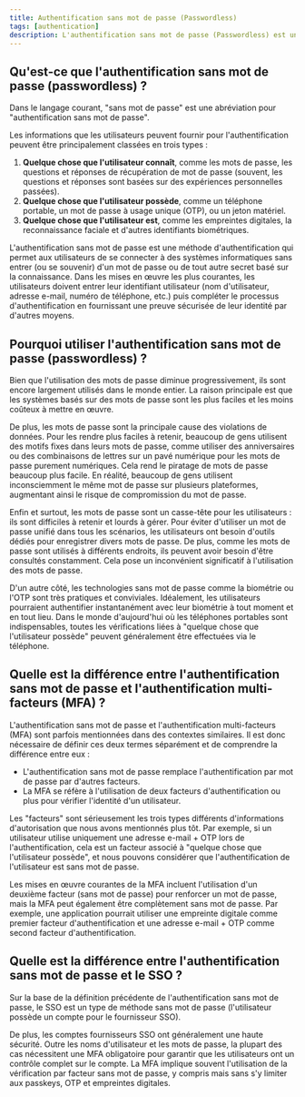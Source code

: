 ```yaml
---
title: Authentification sans mot de passe (Passwordless)
tags: [authentication]
description: L'authentification sans mot de passe (Passwordless) est une méthode d'authentification qui permet aux utilisateurs de se connecter à des systèmes informatiques sans entrer (ou se souvenir) d'un mot de passe ou de tout autre secret basé sur la connaissance.
---
```


## Qu'est-ce que l'authentification sans mot de passe (passwordless) ?

Dans le langage courant, "sans mot de passe" est une abréviation pour "authentification sans mot de passe".

Les informations que les utilisateurs peuvent fournir pour l'authentification peuvent être principalement classées en trois types :

1. **Quelque chose que l'utilisateur connaît**, comme les mots de passe, les questions et réponses de récupération de mot de passe (souvent, les questions et réponses sont basées sur des expériences personnelles passées).
2. **Quelque chose que l'utilisateur possède**, comme un téléphone portable, un mot de passe à usage unique (OTP), ou un jeton matériel.
3. **Quelque chose que l'utilisateur est**, comme les empreintes digitales, la reconnaissance faciale et d'autres identifiants biométriques.

L'authentification sans mot de passe est une méthode d'authentification qui permet aux utilisateurs de se connecter à des systèmes informatiques sans entrer (ou se souvenir) d'un mot de passe ou de tout autre secret basé sur la connaissance. Dans les mises en œuvre les plus courantes, les utilisateurs doivent entrer leur identifiant utilisateur (nom d'utilisateur, adresse e-mail, numéro de téléphone, etc.) puis compléter le processus d'authentification en fournissant une preuve sécurisée de leur identité par d'autres moyens.

## Pourquoi utiliser l'authentification sans mot de passe (passwordless) ?

Bien que l'utilisation des mots de passe diminue progressivement, ils sont encore largement utilisés dans le monde entier. La raison principale est que les systèmes basés sur des mots de passe sont les plus faciles et les moins coûteux à mettre en œuvre.

De plus, les mots de passe sont la principale cause des violations de données. Pour les rendre plus faciles à retenir, beaucoup de gens utilisent des motifs fixes dans leurs mots de passe, comme utiliser des anniversaires ou des combinaisons de lettres sur un pavé numérique pour les mots de passe purement numériques. Cela rend le piratage de mots de passe beaucoup plus facile. En réalité, beaucoup de gens utilisent inconsciemment le même mot de passe sur plusieurs plateformes, augmentant ainsi le risque de compromission du mot de passe.

Enfin et surtout, les mots de passe sont un casse-tête pour les utilisateurs : ils sont difficiles à retenir et lourds à gérer. Pour éviter d'utiliser un mot de passe unifié dans tous les scénarios, les utilisateurs ont besoin d'outils dédiés pour enregistrer divers mots de passe. De plus, comme les mots de passe sont utilisés à différents endroits, ils peuvent avoir besoin d'être consultés constamment. Cela pose un inconvénient significatif à l'utilisation des mots de passe.

D'un autre côté, les technologies sans mot de passe comme la biométrie ou l'OTP sont très pratiques et conviviales. Idéalement, les utilisateurs pourraient authentifier instantanément avec leur biométrie à tout moment et en tout lieu. Dans le monde d'aujourd'hui où les téléphones portables sont indispensables, toutes les vérifications liées à "quelque chose que l'utilisateur possède" peuvent généralement être effectuées via le téléphone.

## Quelle est la différence entre l'authentification sans mot de passe et l'authentification multi-facteurs (MFA) ?

L'authentification sans mot de passe et l'authentification multi-facteurs (MFA) sont parfois mentionnées dans des contextes similaires. Il est donc nécessaire de définir ces deux termes séparément et de comprendre la différence entre eux :

- L'authentification sans mot de passe remplace l'authentification par mot de passe par d'autres facteurs.
- La MFA se réfère à l'utilisation de deux facteurs d'authentification ou plus pour vérifier l'identité d'un utilisateur.

Les "facteurs" sont sérieusement les trois types différents d'informations d'autorisation que nous avons mentionnés plus tôt. Par exemple, si un utilisateur utilise uniquement une adresse e-mail + OTP lors de l'authentification, cela est un facteur associé à "quelque chose que l'utilisateur possède", et nous pouvons considérer que l'authentification de l'utilisateur est sans mot de passe.

Les mises en œuvre courantes de la MFA incluent l'utilisation d'un deuxième facteur (sans mot de passe) pour renforcer un mot de passe, mais la MFA peut également être complètement sans mot de passe. Par exemple, une application pourrait utiliser une empreinte digitale comme premier facteur d'authentification et une adresse e-mail + OTP comme second facteur d'authentification.

## Quelle est la différence entre l'authentification sans mot de passe et le SSO ?

Sur la base de la définition précédente de l'authentification sans mot de passe, le SSO est un type de méthode sans mot de passe (l'utilisateur possède un compte pour le fournisseur SSO).

De plus, les comptes fournisseurs SSO ont généralement une haute sécurité. Outre les noms d'utilisateur et les mots de passe, la plupart des cas nécessitent une MFA obligatoire pour garantir que les utilisateurs ont un contrôle complet sur le compte. La MFA implique souvent l'utilisation de la vérification par facteur sans mot de passe, y compris mais sans s'y limiter aux passkeys, OTP et empreintes digitales.